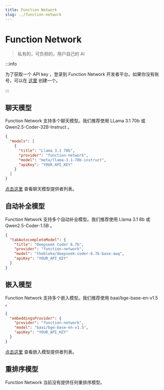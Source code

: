 ```yaml
---
title: Function Network
slug: ../function-network
---
```

# Function Network

> 私有的，可负担的，用户自己的 AI

:::info

为了获取一个 API key ，登录到 Function Network 开发者平台。如果你没有账号，可以在 [这里](https://www.function.network/join-waitlist) 创建一个。

:::

## 聊天模型

Function Network 支持多个聊天模型。我们推荐使用 LLama 3.1 70b 或 Qwen2.5-Coder-32B-Instruct 。

```json title="config.json"
{
  "models": [
    {
      "title": "Llama 3.1 70b",
      "provider": "function-network",
      "model": "meta/llama-3.1-70b-instruct",
      "apiKey": "YOUR_API_KEY"
    }
  ]
}
```

[点击这里](https://docs.function.network/models-supported/chat-and-code-completion) 查看聊天模型提供者列表。

## 自动补全模型

Function Network 支持多个自动补全模型。我们推荐使用 Llama 3.1 8b 或 Qwen2.5-Coder-1.5B 。

```json title="config.json"
{
  "tabAutocompleteModel": {
    "title": "Deepseek Coder 6.7b",
    "provider": "function-network",
    "model": "thebloke/deepseek-coder-6.7b-base-awq",
    "apiKey": "YOUR_API_KEY"
  }
}
```

## 嵌入模型

Function Network 支持多个嵌入模型。我们推荐使用 baai/bge-base-en-v1.5 。

```json title="config.json"
{
  "embeddingsProvider": {
    "provider": "function-network",
    "model": "baai/bge-base-en-v1.5",
    "apiKey": "YOUR_API_KEY"
  }
}
```

[点击这里](https://docs.function.network/models-supported/embeddings) 查看嵌入模型提供者列表。

## 重排序模型

Function Network 当前没有提供任何重排序模型。
